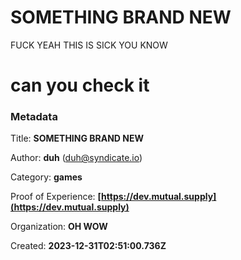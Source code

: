 # SOMETHING BRAND NEW

FUCK YEAH THIS IS SICK YOU KNOW



# can you check it


### Metadata

Title: **SOMETHING BRAND NEW**

Author: **duh** (duh@syndicate.io)

Category: **games**

Proof of Experience: **[https://dev.mutual.supply](https://dev.mutual.supply)**

Organization: **OH WOW**

Created: **2023-12-31T02:51:00.736Z**



